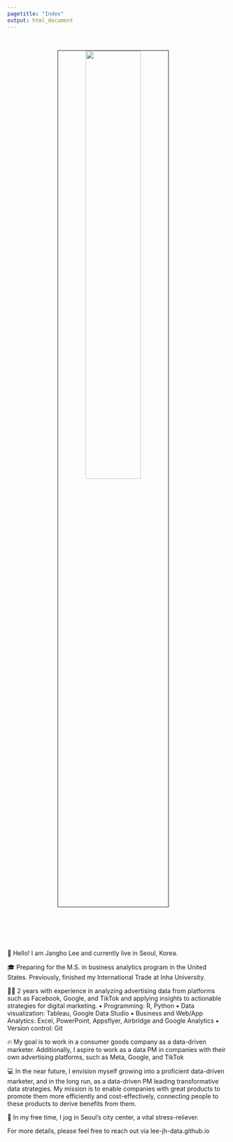```yaml
---
pagetitle: "Index"
output: html_document
---
```


<link rel="stylesheet" href="styles.css" type="text/css">
<link rel="stylesheet" href="site_libs/academicons-1.9.1/css/academicons.min.css"/>

<br>

<p align="center">
<img src="images/person2.jpg" style="width:50%; border:0.5px solid; margin-right: 20px" align="center">
</p>
<br>

<br><br><br>
👋 Hello! I am Jangho Lee and currently live in Seoul, Korea.
<br>

🎓 Preparing for the M.S. in business analytics program in the United States. Previously, finished my International Trade at Inha University.
<br>

👩‍💻 2 years with experience in analyzing advertising data from platforms such as Facebook, Google, and TikTok and applying insights to actionable strategies for digital marketing.
▪ Programming: R, Python
▪ Data visualization: Tableau, Google Data Studio
▪ Business and Web/App Analytics: Excel, PowerPoint, Appsflyer, Airbridge and Google Analytics
▪ Version control: Git
<br>

🔥 My goal is to work in a consumer goods company as a data-driven marketer. Additionally, I aspire to work as a data PM in companies with their own advertising platforms, such as Meta, Google, and TikTok
<br>

💻 In the near future, I envision myself growing into a proficient data-driven marketer, and in the long run, as a data-driven PM leading transformative data strategies. My mission is to enable companies with great products to promote them more efficiently and cost-effectively, connecting people to these products to derive benefits from them.
<br>

🎹 In my free time, I jog in Seoul's city center, a vital stress-reliever. 
<br>

For more details, please feel free to reach out via lee-jh-data.github.io
